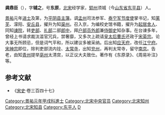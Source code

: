 '''龚鼎臣'''（{{bd|1010年||1087年||catIdx=G}}），字'''辅之'''，号'''东原'''，[[北宋|北宋]]经学家，[[郓州|郓州]]须城（今[[山东省|山东省]][[东平县|东平县]]）人。

[[景祐|景祐]]元年[[进士|进士]]及第，为[[平阴县|平阴县]][[主簿|主簿]]。调[[孟州|孟州]]司法参军、[[泰宁军节度使|泰宁军节度使]]掌书记，知[[莱芜|莱芜]]、濛阳、[[安丘县|安丘县]]，擢升为知[[渠州|渠州]]。召入京，为编校史馆书籍，擢升为[[起居舍人|起居舍人]]、同知[[谏院|谏院]]，转[[吏部|吏部]]、[[礼部|礼部]]二部[[郎中|郎中]]，拜[[户部员外郎|户部员外郎]]兼[[侍御史|侍御史]]知杂事。在台谏多年，曾经上书请求裁汰滥官冗兵，禁奢靡，又多次上疏请[[慈圣皇后|皇太后曹氏]]还政于[[宋英宗|宋英宗]]。论大事无所顾忌，但是词气平和，所以建议多被采纳。后出知[[应天府|应天府]]，改任[[江宁府|江宁府]]。[[宋神宗|宋神宗]]即位，除判吏部流内铨、[[太常寺|太常寺]]，出知[[兖州|兖州]]，再判太常寺，留守[[应天府_(宋朝)|南京]]。告老，由知[[青州|青州]]提举[[亳州|亳州]]太清宫，以正议大夫致仕。著作有《东原录》、《周易补注》等。

==参考文献==
*《[[宋史|宋史]]·卷三百四十七》
{{DEFAULTSORT:G}}
[[Category:景祐元年甲戌科進士|Category:景祐元年甲戌科進士]]
[[Category:北宋中央官员|Category:北宋中央官员]]
[[Category:北宋知州|Category:北宋知州]]
[[Category:北宋知县|Category:北宋知县]]
[[Category:东平人|Category:东平人]]
[[Category:龚姓|D]]